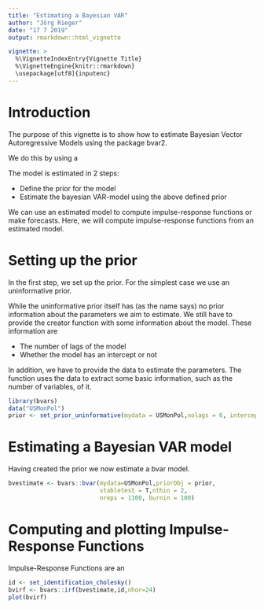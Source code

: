 ```yaml
---
title: "Estimating a Bayesian VAR"
author: "Jörg Rieger"
date: "17 7 2019"
output: rmarkdown::html_vignette

vignette: >
  %\VignetteIndexEntry{Vignette Title}
  %\VignetteEngine{knitr::rmarkdown}
  \usepackage[utf8]{inputenc}
---
```


# Introduction

The purpose of this vignette is to show how to estimate Bayesian Vector Autoregressive Models using the package bvar2.


We do this by using a

The model is estimated in 2 steps:

* Define the prior for the model
* Estimate the bayesian VAR-model using the above defined prior

We can use an estimated model to compute impulse-response functions or make forecasts. Here, we will compute impulse-response functions from an estimated model.

# Setting up the prior

In the first step, we set up the prior. For the simplest case we use an uninformative prior.

While the uninformative prior itself has (as the name says) no prior information about the parameters we aim to estimate. We still have to provide the creator function with some information about the model. These information are

* The number of lags of the model
* Whether the model has an intercept or not

In addition, we have to provide the data to estimate the parameters. The function uses the data to extract some basic information, such as the number of variables, of it.

```r
library(bvars)
data("USMonPol")
prior <- set_prior_uninformative(mydata = USMonPol,nolags = 6, intercept = TRUE)
```

# Estimating a Bayesian VAR model

Having created the prior we now estimate a bvar model.

```r
bvestimate <- bvars::bvar(mydata=USMonPol,priorObj = prior,
                          stabletest = T,nthin = 2,
                          nreps = 1100, burnin = 100)
```

# Computing and plotting Impulse-Response Functions

Impulse-Response Functions are an

```r
id <- set_identification_cholesky()
bvirf <- bvars::irf(bvestimate,id,nhor=24)
plot(bvirf)
```
